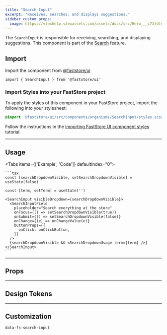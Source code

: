 ```yaml
---
title: "Search Input"
excerpt: "Receives, searches, and displays suggestions."
sidebar_custom_props:
  image: https://vtexhelp.vtexassets.com/assets/docs/src/Hero___c73fdfe80ce87c2ccc4701c07e9d5398.png
---
```


The `SearchInput` is responsible for receiving, searching, and displaying suggestions. This component is part of the [Search](https://developers.vtex.com/docs/guides/faststore/feature-search) feature.

## Import

Import the component from [@faststore/ui](https://developers.vtex.com/docs/guides/faststore/components-index)

```tsx
import { SearchInput } from '@faststore/ui'
```

### Import Styles into your FastStore project

To apply the styles of this component in your FastStore project, import the following into your stylesheet:

```scss
@import '@faststore/ui/src/components/organisms/SearchInput/styles.scss';
```

Follow the instructions in the [Importing FastStore UI component styles](https://developers.vtex.com/docs/guides/faststore/using-themes-importing-ui-components-styles) tutorial.

---

## Usage

<Tabs items={['Example', 'Code']} defaultIndex="0">
  <Tab>
    <OverviewSection>
      <SearchInputUsage />
    </OverviewSection>
  </Tab>
  <Tab>

    ```tsx
    const [searchDropdownVisible, setSearchDropdownVisible] = useState(false)

    const [term, setTerm] = useState('')

    <SearchInput visibleDropdown={searchDropdownVisible}>
      <SearchInputField
        placeholder="Search everything at the store"
        onFocus={() => setSearchDropdownVisible(true)}
        onSubmit={() => setSearchDropdownVisible(false)}
        onChange={(e) => onChangeValue(e)}
        buttonProps={{
          onClick: onClickButton,
        }}
      />
      {searchDropdownVisible && <SearchDropdownUsage term={term} />}
    </SearchInput>
    ```

  </Tab>
</Tabs>

---

## Props

<PropsSection propsList={propsSearchInput} />

---

## Design Tokens

<TokenTable>
  <TokenRow
    token="--fs-search-input-height-desktop"
    value="var(--fs-spacing-6)"
  />
</TokenTable>

---

## Customization

`data-fs-search-input`
